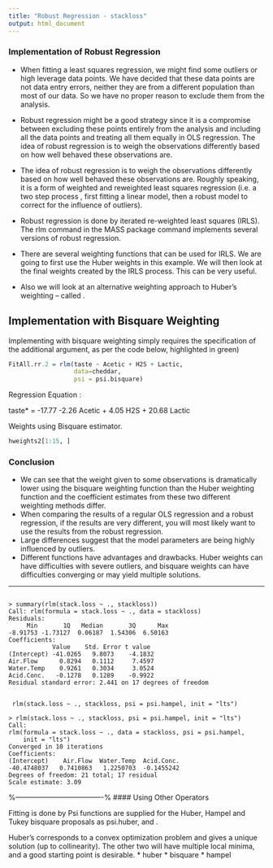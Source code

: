 ```yaml
---
title: "Robust Regression - stackloss"
output: html_document
---
```



### Implementation of Robust Regression

*  When fitting a least squares regression, we might find some outliers or high leverage data points.  We have decided that these data points are not data entry errors, neither they are from a different population than most of our data. So we have no proper reason to exclude them from the analysis.  

*  Robust regression might be a good strategy since it is a compromise between excluding these points entirely from the analysis and including all the data points and treating all them equally in OLS regression. The idea of robust regression is to weigh the observations differently based on how well behaved these observations are.

*  
The idea of robust regression is to weigh the observations differently based on how well behaved these observations are. Roughly speaking, it is a form of weighted and reweighted least squares regression (i.e. a two step process , first fitting a linear model, then a robust model to correct for the influence of outliers).
*  
Robust regression is done by iterated re-weighted least squares (IRLS). The rlm command in the MASS package command implements several versions of robust regression.
*  
There are several weighting functions that can be used for IRLS. We are going to first use the Huber weights in this example. We will then look at the final weights created by the IRLS process. This can be very useful. 
*  
Also we will look at an alternative weighting approach to Huber’s weighting – called \textbf{Bisquare weighting}. 


## Implementation with Bisquare Weighting

Implementing with bisquare weighting simply requires the specification of the additional argument, as per the code below, highlighted in green)

```r
FitAll.rr.2 = rlm(taste ~ Acetic + H2S + Lactic,
                  data=cheddar,
                  psi = psi.bisquare)
```
Regression Equation :

taste* = -17.77 -2.26 Acetic + 4.05 H2S + 20.68 Lactic


Weights using Bisquare estimator.

```r
hweights2[1:15, ]
```

### Conclusion

*  We can see that the weight given to some observations is dramatically lower using the bisquare weighting function than the Huber weighting function and the coefficient estimates from these two different weighting methods differ. 
*  When comparing the results of a regular OLS regression and a robust regression, if the results are very different, you will most likely want to use the results from the robust regression. 
*  Large differences suggest that the model parameters are being highly influenced by outliers. 
*  Different functions have advantages and drawbacks. Huber weights can have difficulties with severe outliers, and bisquare weights can have difficulties converging or may yield multiple solutions. 

------------------------------------

<pre><code>
> summary(rlm(stack.loss ~ ., stackloss))
Call: rlm(formula = stack.loss ~ ., data = stackloss)
Residuals:
     Min       1Q   Median       3Q      Max 
-8.91753 -1.73127  0.06187  1.54306  6.50163 
Coefficients:
            Value    Std. Error t value 
(Intercept) -41.0265   9.8073    -4.1832
Air.Flow      0.8294   0.1112     7.4597
Water.Temp    0.9261   0.3034     3.0524
Acid.Conc.   -0.1278   0.1289    -0.9922
Residual standard error: 2.441 on 17 degrees of freedom


 rlm(stack.loss ~ ., stackloss, psi = psi.hampel, init = "lts")

> rlm(stack.loss ~ ., stackloss, psi = psi.hampel, init = "lts")
Call:
rlm(formula = stack.loss ~ ., data = stackloss, psi = psi.hampel, 
    init = "lts")
Converged in 10 iterations
Coefficients:
(Intercept)    Air.Flow  Water.Temp  Acid.Conc. 
-40.4748037   0.7410863   1.2250703  -0.1455242 
Degrees of freedom: 21 total; 17 residual
Scale estimate: 3.09 
</code></pre>

%-------------------------------------%
#### Using Other \textit{Psi} Operators

Fitting is done by \textbf{\emph{iterated re-weighted least squares (IWLS).}}
Psi functions are supplied for the Huber, Hampel and Tukey bisquare proposals as psi.huber, \texttt{psi.hampel} and \textbf{psi.bisquare}. 

Huber's corresponds to a convex optimization problem and gives a unique solution (up to collinearity). The other two will have multiple local minima, and a good starting point is desirable.
* huber
* bisquare
* hampel

